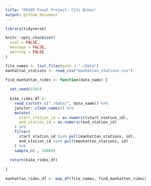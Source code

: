```yaml
---
title: "P8105 Final Project: Citi Bikes"
output: github_document
---
```


```r
library(tidyverse)

knitr::opts_chunk$set(
  eval = FALSE, 
  message = FALSE, 
  warning = FALSE
)
```

```r
file_names <- list.files(path = "./data")
manhattan_stations <- read_csv("manhattan_stations.csv")

find_manhattan_rides <- function(data_name) {
  
  set.seed(8105)
  
  bike_rides_df <-
    read_csv(str_c("./data/", data_name)) %>% 
    janitor::clean_names() %>% 
    mutate(
      start_station_id = as.numeric(start_station_id), 
      end_station_id = as.numeric(end_station_id)
    ) %>% 
    filter(
      start_station_id %in% pull(manhattan_stations, id), 
      end_station_id %in% pull(manhattan_stations, id)
    ) %>% 
    sample_n(., 10000)
  
  return(bike_rides_df)
    
}

manhattan_rides_df <- map_df(file_names, find_manhattan_rides)
```
